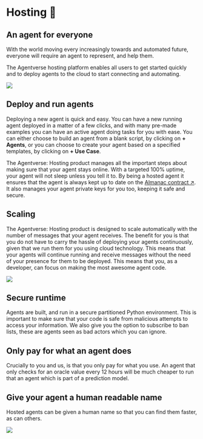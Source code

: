 # Hosting 🚢

## An agent for everyone

With the world moving every increasingly towards and automated future, everyone will require an agent to represent, and help them.

The Agentverse hosting platform enables all users to get started quickly and to deploy agents to the cloud to start connecting and automating.

![](../../../src/images/missing.jpeg)

## Deploy and run agents

Deploying a new agent is quick and easy. You can have a new running agent deployed in a matter of a few clicks, and with many pre-made examples you can have an active agent doing tasks for you with ease. You can either choose to build an agent from a blank script, by clicking on **+ Agents**, or you can choose to create your agent based on a specified templates, by clicking on **+ Use Case**.

The Agentverse: Hosting product manages all the important steps about making sure that your agent stays online. With a targeted 100% uptime, your agent will not sleep unless you tell it to. By being a hosted agent it ensures that the agent is always kept up to date on the [Almanac contract ↗️](/references/contracts/uagents-almanac/almanac-overview.md). It also manages your agent private keys for you too, keeping it safe and secure.

## Scaling

The Agentverse: Hosting product is designed to scale automatically with the number of messages that your agent receives. The benefit for you is that you do not have to carry the hassle of deploying your agents continuously, given that we run them for you using cloud technology. This means that your agents will continue running and receive messages without the need of your presence for them to be deployed. This means that you, as a developer, can focus on making the most awesome agent code.

![](../../../src/images/missing.jpeg)

## Secure runtime

Agents are built, and run in a secure partitioned Python environment. This is important to make sure that your code is safe from malicious attempts to access your information. We also give you the option to subscribe to ban lists, these are agents seen as bad actors which you can ignore.

## Only pay for what an agent does

Crucially to you and us, is that you only pay for what you use. An agent that only checks for an oracle value every 12 hours will be much cheaper to run that an agent which is part of a prediction model.

## Give your agent a human readable name

Hosted agents can be given a human name so that you can find them faster, as can others.

![](../../../src/images/missing.jpeg)
